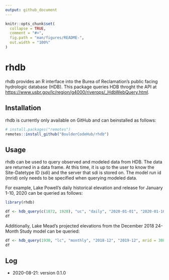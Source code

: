 ```yaml
---
output: github_document
---
```


<!-- README.md is generated from README.Rmd. Please edit that file -->

```r
knitr::opts_chunk$set(
  collapse = TRUE,
  comment = "#>",
  fig.path = "man/figures/README-",
  out.width = "100%"
)
```
# rhdb

<!-- badges: start -->
<!-- badges: end -->

rhdb provides an R interface into the Burea of Reclamation's public facing hydrologic database (HDB). This package queries HDB throght the API at [https://www.usbr.gov/lc/region/g4000/riverops/_HdbWebQuery.html](https://www.usbr.gov/lc/region/g4000/riverops/_HdbWebQuery.html).

## Installation

rhdb is currently only available on GitHub and can beinstalled as follows:

``` r
# install.packages("remotes")
remotes::install_github("BoulderCodeHub/rhdb")
```

## Usage

rhdb can be used to query observed and modeled data from HDB. The data are returned in a data frame. At this time, it is up to the user to know the Site-Datetype ID (sdi) and the server that sdi is stored on. The model run id (mrid) only needs to be specified when querying modeled data.

For example, Lake Powell's daily historical elevation and release for January 1-10, 2020 can be queried as follows:

```r
library(rhdb)

df <- hdb_query(c(1872, 1928), "uc", "daily", "2020-01-01", "2020-01-10")
df
```

Additionally, Lake Mead's projected elevations from the December 2018 24-Month Study model can be queried:

```r
df <- hdb_query(1930, "lc", "monthly", "2018-12", "2019-12", mrid = 3081)
df
```

## Log

* 2020-08-21: version 0.1.0
